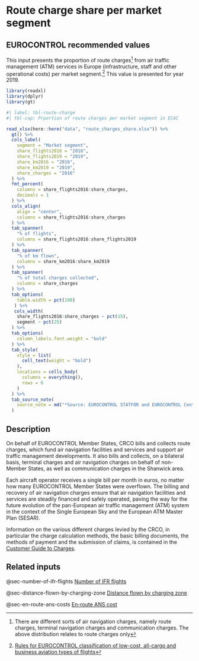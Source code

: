 # Route charge share per market segment {#sec-route-charge-share-per-market-segment}

## EUROCONTROL recommended values

This input presents the proportion of route charges^[There are different sorts of air navigation charges, namely route charges, terminal navigation charges and communication charges. The above distribution relates to route charges only]
from air traffic management (ATM) services in Europe (infrastructure, staff and
other operational costs) per market segment.^[[Rules for EUROCONTROL classification of low-cost, all-cargo and business aviation types of flights](https://www.eurocontrol.int/publication/market-segment-rules)] 
This value is presented for year 2019.

```r
library(readxl)
library(dplyr)
library(gt)

#| label: tbl-route-charge
#| tbl-cap: Prportion of route charges per market segment in ECAC

read_xlsx(here::here("data", "route_charges_share.xlsx")) %>% 
  gt() %>% 
  cols_label(
    segment = "Market segment",
    share_flights2016 = "2016",
    share_flights2019 = "2019",
    share_km2016 = "2016",
    share_km2019 = "2019",
    share_charges = "2016"
  ) %>% 
  fmt_percent(
    columns = share_flights2016:share_charges,
    decimals = 1
  ) %>% 
  cols_align(
    align = "center",
    columns = share_flights2016:share_charges
  ) %>% 
  tab_spanner(
    "% of flights",
    columns = share_flights2016:share_flights2019
  ) %>% 
  tab_spanner(
    "% of km flown",
    columns = share_km2016:share_km2019
  ) %>% 
  tab_spanner(
    "% of total charges collected",
    columns = share_charges
  ) %>% 
  tab_options(
    table.width = pct(100)
   ) %>% 
   cols_width(
    share_flights2016:share_charges ~ pct(15),
    segment ~ pct(25)
  ) %>% 
  tab_options(
    column_labels.font.weight = "bold"
  ) %>% 
  tab_style(
    style = list(
      cell_text(weight = "bold")
    ),
    locations = cells_body(
      columns = everything(),
      rows = 6
    )
  ) %>% 
  tab_source_note(
    source_note = md("*Source: EUROCONTROL STATFOR and EUROCONTROL Central Route Charges Office*")
  )
```

## Description

On behalf of EUROCONTROL Member States, CRCO bills and collects route charges, 
which fund air navigation facilities and services and support air traffic 
management developments. It also bills and collects, on a bilateral basis, 
terminal charges and air navigation charges on behalf of non-Member States, 
as well as communication charges in the Shanwick area.

Each aircraft operator receives a single bill per month in euros, no matter how 
many EUROCONTROL Member States were overflown. The billing and recovery of air 
navigation charges ensure that air navigation facilities and services are steadily
financed and safely operated, paving the way for the future evolution of the 
pan-European air traffic management (ATM) system in the context of the Single 
European Sky and the European ATM Master Plan (SESAR).

Information on the various different charges levied by the CRCO, in particular 
the charge calculation methods, the basic billing documents, the methods of 
payment and the submission of claims, is contained in the [Customer Guide to Charges](https://www.eurocontrol.int/publication/customer-guide-route-charges).

## Related inputs

@sec-number-of-ifr-flights [Number of IFR flights](#sec-number-of-ifr-flights)

@sec-distance-flown-by-charging-zone [Distance flown by charging zone](#sec-distance-flown-by-charging-zone)

@sec-en-route-ans-costs [En-route ANS cost](#sec-en-route-ans-costs)

